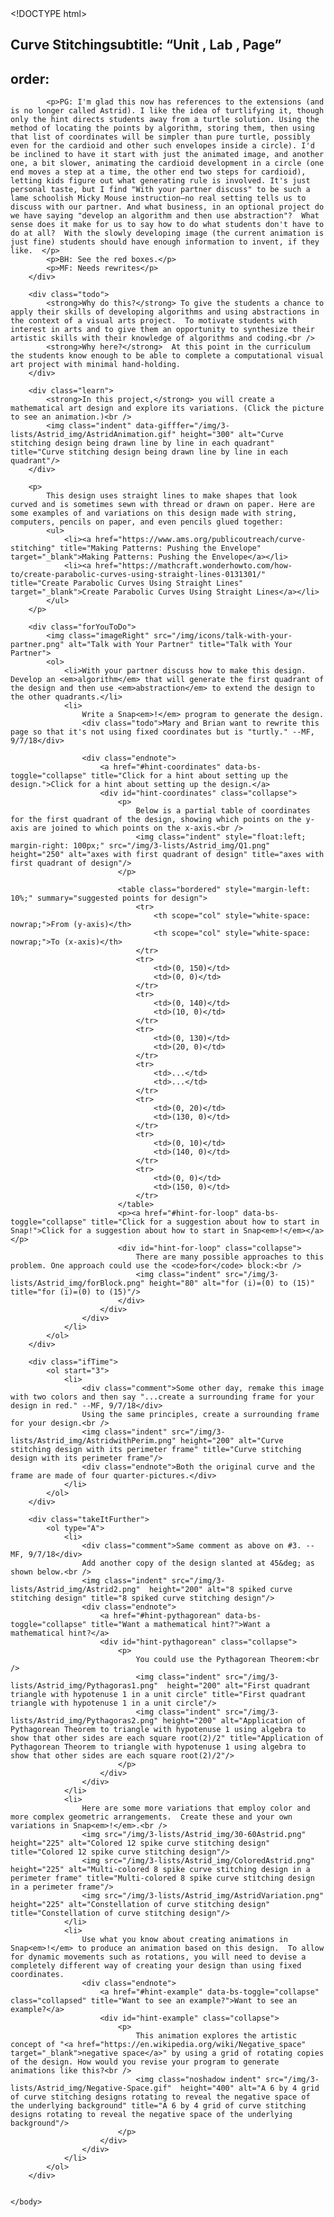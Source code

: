 <!DOCTYPE html>
<html lang="en">
    <head>
        <meta http-equiv="content-type" content="text/html; charset=utf-8" />
        <script type="text/javascript" src="/llab/loader.js"></script>
        <script type="text/javascript" src="/utilities/gifffer.min.js"></script>
        <script type="text/javascript">window.onload = function() {Gifffer();}</script>
        <link rel="stylesheet" type="text/css" href="/css/bjc-gifffer.css">
        <title>Unit 3 Optional Projects, Page 1</title>
    </head>
    
    <body>
        ## Curve Stitchingsubtitle: "Unit , Lab , Page"
order:
---
        <div class="todo">
            <p>PG: I'm glad this now has references to the extensions (and is no longer called Astrid). I like the idea of turtlifying it, though only the hint directs students away from a turtle solution. Using the method of locating the points by algorithm, storing them, then using that list of coordinates will be simpler than pure turtle, possibly even for the cardioid and other such envelopes inside a circle). I'd be inclined to have it start with just the animated image, and another one, a bit slower, animating the cardioid development in a circle (one end moves a step at a time, the other end two steps for cardioid), letting kids figure out what generating rule is involved. It's just personal taste, but I find "With your partner discuss" to be such a lame schoolish Micky Mouse instruction—no real setting tells us to discuss with our partner. And what business, in an optional project do we have saying "develop an algorithm and then use abstraction"?  What sense does it make for us to say how to do what students don't have to do at all?  With the slowly developing image (the current animation is just fine) students should have enough information to invent, if they like.  </p>
            <p>BH: See the red boxes.</p>
            <p>MF: Needs rewrites</p>
        </div>
        
        <div class="todo">
            <strong>Why do this?</strong> To give the students a chance to apply their skills of developing algorithms and using abstractions in the context of a visual arts project.  To motivate students with interest in arts and to give them an opportunity to synthesize their artistic skills with their knowledge of algorithms and coding.<br />
            <strong>Why here?</strong>  At this point in the curriculum the students know enough to be able to complete a computational visual art project with minimal hand-holding.
        </div>		
        
        <div class="learn">
            <strong>In this project,</strong> you will create a mathematical art design and explore its variations. (Click the picture to see an animation.)<br />
            <img class="indent" data-gifffer="/img/3-lists/Astrid_img/AstridAnimation.gif" height="300" alt="Curve stitching design being drawn line by line in each quadrant" title="Curve stitching design being drawn line by line in each quadrant"/>
        </div>
        
        <p>
            This design uses straight lines to make shapes that look curved and is sometimes sewn with thread or drawn on paper. Here are some examples of and variations on this design made with string, computers, pencils on paper, and even pencils glued together:
            <ul>
                <li><a href="https://www.ams.org/publicoutreach/curve-stitching" title="Making Patterns: Pushing the Envelope" target="_blank">Making Patterns: Pushing the Envelope</a></li>
                <li><a href="https://mathcraft.wonderhowto.com/how-to/create-parabolic-curves-using-straight-lines-0131301/" title="Create Parabolic Curves Using Straight Lines" target="_blank">Create Parabolic Curves Using Straight Lines</a></li>
            </ul>
        </p>
         
        <div class="forYouToDo">
            <img class="imageRight" src="/img/icons/talk-with-your-partner.png" alt="Talk with Your Partner" title="Talk with Your Partner">
            <ol>
                <li>With your partner discuss how to make this design.  Develop an <em>algorithm</em> that will generate the first quadrant of the design and then use <em>abstraction</em> to extend the design to the other quadrants.</li>
                <li>
                    Write a Snap<em>!</em> program to generate the design.
                    <div class="todo">Mary and Brian want to rewrite this page so that it's not using fixed coordinates but is "turtly." --MF, 9/7/18</div>
		
		            <div class="endnote">
                        <a href="#hint-coordinates" data-bs-toggle="collapse" title="Click for a hint about setting up the design.">Click for a hint about setting up the design.</a>
                        <div id="hint-coordinates" class="collapse">
                            <p>
                                Below is a partial table of coordinates for the first quadrant of the design, showing which points on the y-axis are joined to which points on the x-axis.<br />
                                <img class="indent" style="float:left; margin-right: 100px;" src="/img/3-lists/Astrid_img/Q1.png"  height="250" alt="axes with first quadrant of design" title="axes with first quadrant of design"/>
                            </p>

                            <table class="bordered" style="margin-left: 10%;" summary="suggested points for design">
                                <tr>
                                    <th scope="col" style="white-space: nowrap;">From (y-axis)</th>
                                    <th scope="col" style="white-space: nowrap;">To (x-axis)</th>
                                </tr>
                                <tr>
                                    <td>(0, 150)</td>
                                    <td>(0, 0)</td>
                                </tr>
                                <tr>
                                    <td>(0, 140)</td>
                                    <td>(10, 0)</td>
                                </tr>
                                <tr>
                                    <td>(0, 130)</td>
                                    <td>(20, 0)</td>
                                </tr>
                                <tr>
                                    <td>...</td>
                                    <td>...</td>
                                </tr>
                                <tr>
                                    <td>(0, 20)</td>
                                    <td>(130, 0)</td>
                                </tr>
                                <tr>
                                    <td>(0, 10)</td>
                                    <td>(140, 0)</td>
                                </tr>
                                <tr>
                                    <td>(0, 0)</td>
                                    <td>(150, 0)</td>
                                </tr>
                            </table>
                            <p><a href="#hint-for-loop" data-bs-toggle="collapse" title="Click for a suggestion about how to start in Snap!">Click for a suggestion about how to start in Snap<em>!</em></a></p>
                            <div id="hint-for-loop" class="collapse">
                                There are many possible approaches to this problem. One approach could use the <code>for</code> block:<br />
                                <img class="indent" src="/img/3-lists/Astrid_img/forBlock.png" height="80" alt="for (i)=(0) to (15)" title="for (i)=(0) to (15)"/>
                            </div>
                        </div>
                    </div>
                </li>
            </ol>
        </div>
        
        <div class="ifTime">
            <ol start="3">
                <li>
                    <div class="comment">Some other day, remake this image with two colors and then say "...create a surrounding frame for your design in red." --MF, 9/7/18</div>
                    Using the same principles, create a surrounding frame for your design.<br />
                    <img class="indent" src="/img/3-lists/Astrid_img/AstridwithPerim.png" height="200" alt="Curve stitching design with its perimeter frame" title="Curve stitching design with its perimeter frame"/>
                    <div class="endnote">Both the original curve and the frame are made of four quarter-pictures.</div>
                </li>
            </ol>
        </div>
        
        <div class="takeItFurther">
            <ol type="A">
                <li>
                    <div class="comment">Same comment as above on #3. --MF, 9/7/18</div>
                    Add another copy of the design slanted at 45&deg; as shown below.<br />
                    <img class="indent" src="/img/3-lists/Astrid_img/Astrid2.png"  height="200" alt="8 spiked curve stitching design" title="8 spiked curve stitching design"/>
                    <div class="endnote">
                        <a href="#hint-pythagorean" data-bs-toggle="collapse" title="Want a mathematical hint?">Want a mathematical hint?</a>
                        <div id="hint-pythagorean" class="collapse">
                        	<p>
                                You could use the Pythagorean Theorem:<br />
                                <img class="indent" src="/img/3-lists/Astrid_img/Pythagoras1.png"  height="200" alt="First quadrant triangle with hypotenuse 1 in a unit circle" title="First quadrant triangle with hypotenuse 1 in a unit circle"/>
                                <img class="indent" src="/img/3-lists/Astrid_img/Pythagoras2.png" height="200" alt="Application of Pythagorean Theorem to triangle with hypotenuse 1 using algebra to show that other sides are each square root(2)/2" title="Application of Pythagorean Theorem to triangle with hypotenuse 1 using algebra to show that other sides are each square root(2)/2"/>
                            </p>
                        </div>
                    </div>
                </li>
                <li>
                    Here are some more variations that employ color and more complex geometric arrangements.  Create these and your own variations in Snap<em>!</em>.<br />
                    <img src="/img/3-lists/Astrid_img/30-60Astrid.png" height="225" alt="Colored 12 spike curve stitching design" title="Colored 12 spike curve stitching design"/>
                    <img src="/img/3-lists/Astrid_img/ColoredAstrid.png" height="225" alt="Multi-colored 8 spike curve stitching design in a perimeter frame" title="Multi-colored 8 spike curve stitching design in a perimeter frame"/>
                    <img src="/img/3-lists/Astrid_img/AstridVariation.png"  height="225" alt="Constellation of curve stitching design" title="Constellation of curve stitching design"/>
                </li>
                <li>
                    Use what you know about creating animations in Snap<em>!</em> to produce an animation based on this design.  To allow for dynamic movements such as rotations, you will need to devise a completely different way of creating your design than using fixed coordinates.  
                    <div class="endnote">
                        <a href="#hint-example" data-bs-toggle="collapse" class="collapsed" title="Want to see an example?">Want to see an example?</a>
                        <div id="hint-example" class="collapse">
                            <p>
                                This animation explores the artistic concept of "<a href="https://en.wikipedia.org/wiki/Negative_space" target="_blank">negative space</a>" by using a grid of rotating copies of the design. How would you revise your program to generate animations like this?<br />
                                <img class="noshadow indent" src="/img/3-lists/Astrid_img/Negative-Space.gif"  height="400" alt="A 6 by 4 grid of curve stitching designs rotating to reveal the negative space of the underlying background" title="A 6 by 4 grid of curve stitching designs rotating to reveal the negative space of the underlying background"/>
                            </p>
                        </div>
                    </div>
                </li>
            </ol>
        </div>
        
        
    </body>
</html>
